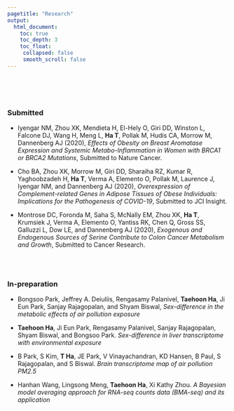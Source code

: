 ```yaml
---
pagetitle: "Research"
output:
  html_document:
    toc: true
    toc_depth: 3
    toc_float:
     collapsed: false
     smooth_scroll: false
---
```


<link rel="stylesheet" href="styles.css" type="text/css">

<br><br><br>

### Submitted

+ Iyengar NM, Zhou XK, Mendieta H, El-Hely O, Giri DD, Winston L, Falcone DJ, Wang H, Meng L, **Ha T**, Pollak M, Hudis CA, Morrow M, Dannenberg AJ (2020), *Effects of Obesity on Breast Aromatase Expression and Systemic Metabo-Inflammation in Women with BRCA1 or BRCA2 Mutations*, Submitted to Nature Cancer.

+ Cho BA, Zhou XK, Morrow M, Giri DD, Sharaiha RZ, Kumar R, Yaghoobzadeh H, **Ha T**, Verma A, Elemento O, Pollak M, Laurence J, Iyengar NM, and Dannenberg AJ (2020), *Overexpression of Complement-related Genes in Adipose Tissues of Obese Individuals: Implications for the Pathogenesis of COVID-19*, Submitted to JCI Insight.

+ Montrose DC, Foronda M, Saha S, McNally EM, Zhou XK, **Ha T**, Krumsiek J, Verma A, Elemento O, Yantiss RK, Chen Q, Gross SS, Galluzzi L, Dow LE, and Dannenberg AJ (2020), *Exogenous and Endogenous Sources of Serine Contribute to Colon Cancer Metabolism and Growth*, Submitted to Cancer Research.

<br><br>

### In-preparation

+ Bongsoo Park, Jeffrey A. Deiuliis, Rengasamy Palanivel, **Taehoon Ha**, Ji Eun Park, Sanjay Rajagopalan, and Shyam Biswal, *Sex-difference in the metabolic effects of air pollution exposure*

+ **Taehoon Ha**, Ji Eun Park, Rengasamy Palanivel, Sanjay Rajagopalan, Shyam Biswal, and Bongsoo Park. *Sex-difference in liver transcriptome with environmental exposure*

+ B Park, S Kim, **T Ha**, JE Park, V Vinayachandran, KD Hansen, B Paul, S Rajagopalan, and S Biswal. *Brain transcriptome map of air pollution PM2.5*

+ Hanhan Wang, Lingsong Meng, **Taehoon Ha**, Xi Kathy Zhou. *A Bayesian model averaging approach for RNA-seq counts data (BMA-seq) and its application*

